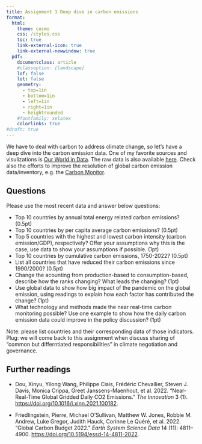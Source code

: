 ```yaml
---
title: Assignment 1 Deep dive in carbon emissions
format: 
  html: 
    theme: cosmo
    css: /styles.css
    toc: true
    link-external-icon: true
    link-external-newwindow: true
  pdf: 
    documentclass: article
    #classoption: [landscape]
    lof: false
    lot: false
    geometry:
      - top=1in
      - bottom=1in
      - left=1in
      - right=1in
      - heightrounded
    #fontfamily: xelatex
    colorlinks: true
#draft: true
---
```


We have to deal with carbon to address climate change, so let's have a deep dive into the carbon emission data. One of my favorite sources and visulizations is [Our World in Data](https://ourworldindata.org/co2-emissions). The raw data is also available [here](https://github.com/owid/co2-data/blob/master/owid-co2-data.csv). Check also the efforts to improve the resolution of global carbon emission data/inventory, e.g. the [Carbon Monitor](https://carbonmonitor.org/).

## Questions

Please use the most recent data and answer below questions:

- Top 10 countries by annual total energy related carbon emissions? (0.5pt)
- Top 10 countries by per capita average carbon emissions? (0.5pt)
- Top 5 countries with the highest and lowest carbon intensity (carbon emission/GDP), respectively? Offer your assumptions why this is the case, use data to show your assumptions if possible. (1pt)
- Top 10 countries by cumulative carbon emissions, 1750-2022? (0.5pt)
- List all countries that have reduced their carbon emissions since 1990/2000? (0.5pt)
- Change the acounting from production-based to consumption-based, describe how the ranks changing? What leads the changing? (1pt)
- Use global data to show how big impact of the pandemic on the global emission, using readings to explain how each factor has contributed the change? (1pt)
- What technology and methods made the near real-time carbon monitoring possible? Use one example to show how the daily carbon emission data could improve in the policy discussion? (1pt)

Note: please list countries and their corresponding data of those indicators.
Plug: we will come back to this assignment when discuss sharing of "common but differntiated responsibilities" in climate negotiation and governance.

## Further readings

- Dou, Xinyu, Yilong Wang, Philippe Ciais, Frédéric Chevallier, Steven J. Davis, Monica Crippa, Greet Janssens-Maenhout, et al. 2022. “Near-Real-Time Global Gridded Daily CO2 Emissions.” *The Innovation* 3 (1). <https://doi.org/10.1016/j.xinn.2021.100182>.

- Friedlingstein, Pierre, Michael O’Sullivan, Matthew W. Jones, Robbie M. Andrew, Luke Gregor, Judith Hauck, Corinne Le Quéré, et al. 2022. “Global Carbon Budget 2022.” *Earth System Science Data* 14 (11): 4811–4900. <https://doi.org/10.5194/essd-14-4811-2022>.



